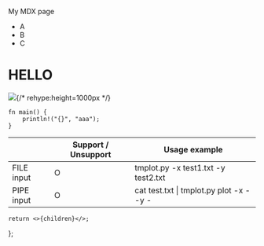 My MDX page

-   A
-   B
-   C

# HELLO

![](/assests/QMMM_NMA.gif){/* rehype:height=1000px */}

```
fn main() {
    println!("{}", "aaa");
}
```

|            | Support / Unsupport | Usage example                                |
| ---------- | ------------------- | -------------------------------------------- |
| FILE input | O                   | tmplot.py -x test1.txt -y test2.txt          |
| PIPE input | O                   | cat test.txt &#124; tmplot.py plot -x - -y - |

    return <>{children}</>;
};
